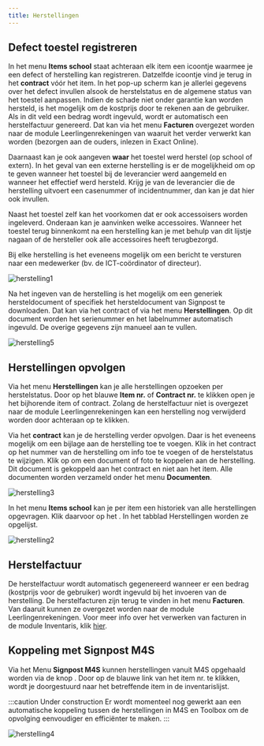 ```yaml
---
title: Herstellingen 
---
```


## Defect toestel registreren

In het menu **Items school** staat achteraan elk item een icoontje <LegacyAction img="defect.png"/> waarmee je een defect of herstelling kan registreren. Datzelfde icoontje vind je terug in het **contract** vóór het item. In het pop-up scherm kan je allerlei gegevens over het defect invullen alsook de herstelstatus en de algemene status van het toestel aanpassen. Indien de schade niet onder garantie kan worden hersteld, is het mogelijk om de kostprijs door te rekenen aan de gebruiker. Als in dit veld een bedrag wordt ingevuld, wordt er automatisch een herstelfactuur genereerd. Dat kan via het menu **Facturen** overgezet worden naar de module Leerlingenrekeningen van waaruit het verder verwerkt kan worden (bezorgen aan de ouders, inlezen in Exact Online). 

Daarnaast kan je ook aangeven **waar** het toestel werd herstel (op school of extern). In het geval van een externe herstelling is er de mogelijkheid om op te geven wanneer het toestel bij de leverancier werd aangemeld en wanneer het effectief werd hersteld. Krijg je van de leverancier die de herstelling uitvoert een casenummer of incidentnummer, dan kan je dat hier ook invullen.

Naast het toestel zelf kan het voorkomen dat er ook accessoisers worden ingeleverd. Onderaan kan je aanvinken welke accessoires. Wanneer het toestel terug binnenkomt na een herstelling kan je met behulp van dit lijstje nagaan of de hersteller ook alle accessoires heeft terugbezorgd. 

Bij elke herstelling is het eveneens mogelijk om een bericht te versturen naar een medewerker (bv. de ICT-coördinator of directeur). 

![herstelling1](./herstelling1.PNG)

Na het ingeven van de herstelling is het mogelijk om een generiek hersteldocument of specifiek het hersteldocument van Signpost <LegacyAction img="signpost.png"/> te downloaden. Dat kan via het contract of via het menu **Herstellingen**. Op dit document worden het serienummer en het labelnummer automatisch ingevuld. De overige gegevens zijn manueel aan te vullen. 

![herstelling5](./herstelling5.png)

## Herstellingen opvolgen

Via het menu **Herstellingen** kan je alle herstellingen opzoeken per herstelstatus. Door op het blauwe **Item nr.** of **Contract nr.** te klikken open je het bijhorende item of contract. Zolang de herstelfactuur niet is overgezet naar de module Leerlingenrekeningen kan een herstelling nog verwijderd worden door achteraan op <LegacyAction img="remove.png"/> te klikken.

Via het **contract** kan je de herstelling verder opvolgen. Daar is het eveneens mogelijk om een bijlage aan de herstelling toe te voegen. Klik in het contract op het nummer van de herstelling om info toe te voegen of de herstelstatus te wijzigen. Klik op <LegacyAction img="pluscircle.png" text="Document toevoegen"/> om een document of foto te koppelen aan de herstelling. Dit document is gekoppeld aan het contract en niet aan het item. Alle documenten worden verzameld onder het menu **Documenten**.

![herstelling3](./herstelling3.png)

 In het menu **Items school** kan je per item een historiek van alle herstellingen opgevragen. Klik daarvoor op het <LegacyAction img="edit.png"/>. In het tabblad Herstellingen worden ze opgelijst.

![herstelling2](./herstelling2.png)

## Herstelfactuur
De herstelfactuur wordt automatisch gegenereerd wanneer er een bedrag (kostprijs voor de gebruiker) wordt ingevuld bij het invoeren van de herstelling. De herstelfacturen zijn terug te vinden in het menu **Facturen**. Van daaruit kunnen ze overgezet worden naar de module Leerlingenrekeningen. Voor meer info over het verwerken van facturen in de module Inventaris, klik [hier](/inventaris/toestel_toewijzen/#facturen). 

## Koppeling met Signpost M4S
Via het Menu **Signpost M4S** kunnen herstellingen vanuit M4S opgehaald worden via de knop <LegacyAction img="refresh.png" text="Haal meest recente informatie" op/>. Door op de blauwe link van het item nr. te klikken, wordt je doorgestuurd naar het betreffende item in de inventarislijst. 

:::caution Under construction
Er wordt momenteel nog gewerkt aan een automatische koppeling tussen de herstellingen in M4S en Toolbox om de opvolging eenvoudiger en efficiënter te maken. 
:::

![herstelling4](./herstelling4.png)